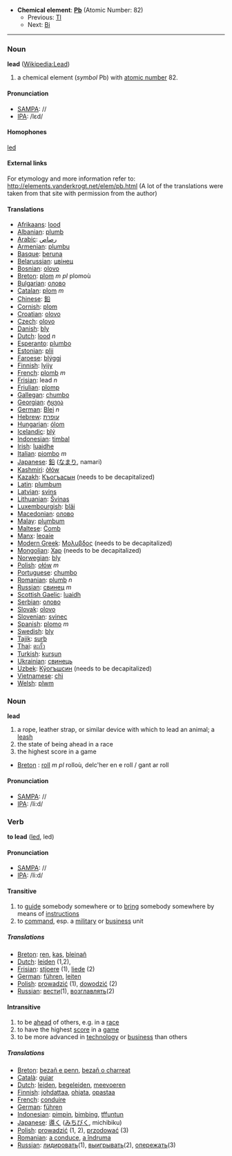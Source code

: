 *'''Chemical element''': '''[[Pb]]''' (Atomic Number: 82)
**Previous: [[Thallium|Tl]]
**Next: [[Bismuth|Bi]]
----
=== Noun ===
'''lead''' ([[en:Lead|Wikipedia:Lead]])

# a chemical element (''symbol'' Pb) with [[atomic number]] 82.

==== Pronunciation ====
*[[w:SAMPA|SAMPA]]: //
*[[w:IPA|IPA]]: /lεd/

==== Homophones ====

[[led]]

====External links====
For etymology and more information refer to:
http://elements.vanderkrogt.net/elem/pb.html
(A lot of the translations were taken from that site with permission from the author)

==== Translations ====
*[[Afrikaans]]: [[lood]]
*[[Albanian]]: [[plumb]]
*[[Arabic]]: [[رصاص]]
*[[Armenian]]: [[plumbu]]
*[[Basque]]: [[beruna]]
*[[Belarussian]]: [[цвiнец]]
*[[Bosnian]]: [[olovo]]
*[[Breton]]: [[plom]] ''m'' ''pl'' plomoù
*[[Bulgarian]]: [[олово]]
*[[Catalan]]: [[plom]] ''m''
*[[Chinese]]: [[鉛]]
*[[Cornish]]: [[plom]]
*[[Croatian]]: [[olovo]]
*[[Czech]]: [[olovo]]
*[[Danish]]: [[bly]]
*[[Dutch]]: [[lood]] ''n''
*[[Esperanto]]: [[plumbo]]
*[[Estonian]]: [[plii]]
*[[Faroese]]: [[blýggj]]
*[[Finnish]]: [[lyijy]]
*[[French]]: [[plomb]] ''m''
*[[Frisian]]: lead ''n''
*[[Friulian]]: [[plomp]]
*[[Gallegan]]: [[chumbo]]
*[[Georgian]]: [[ტყვია]]
*[[German]]: [[Blei]] ''n''
*[[Hebrew]]: [[עופרת]]
*[[Hungarian]]: [[ólom]]
*[[Icelandic]]: [[blý]]
*[[Indonesian]]: [[timbal]]
*[[Irish]]: [[luaidhe]]
*[[Italian]]: [[piombo]] ''m''
*[[Japanese]]: [[鉛]] ([[なまり]], namari)
*[[Kashmiri]]: [[òłów]]
*[[Kazakh]]: [[Къогъасын]] (needs to be decapitalized)
*[[Latin]]: [[plumbum]]
*[[Latvian]]: [[svins]]
*[[Lithuanian]]: [[Švinas]]
*[[Luxembourgish]]: [[bläi]]
*[[Macedonian]]: [[олово]]
*[[Malay]]: [[plumbum]]
*[[Maltese]]: [[Ċomb]]
*[[Manx]]: [[leoaie]]
*[[Modern Greek]]: [[Μολυβδος]] '' ''  (needs to be decapitalized)
*[[Mongolian]]: [[Хар]] (needs to be decapitalized)
*[[Norwegian]]: [[bly]]
*[[Polish]]: [[ołów]] ''m''
*[[Portuguese]]: [[chumbo]]
*[[Romanian]]: [[plumb]] ''n''
*[[Russian]]: [[свинец]] ''m''
*[[Scottish Gaelic]]: [[luaidh]]
*[[Serbian]]: [[олово]]
*[[Slovak]]: [[olovo]]
*[[Slovenian]]: [[svinec]]
*[[Spanish]]: [[plomo]] ''m''
*[[Swedish]]: [[bly]]
*[[Tajik]]: [[surb]]
*[[Thai]]: [[ตะกั้ว]]
*[[Turkish]]: [[kurşun]]
*[[Ukrainian]]: [[свинець]]
*[[Uzbek]]: [[Кўогъшсин]] (needs to be decapitalized)
*[[Vietnamese]]: [[chì]]
*[[Welsh]]: [[plwm]]

===Noun===
'''lead'''

# a rope, leather strap, or similar device with which to lead an animal; a [[leash]]
# the state of being ahead in a race
# the highest score in a game

*[[Breton]] : [[roll]] ''m pl'' rolloù,  delc'her en e roll / gant ar roll

==== Pronunciation ====
*[[w:SAMPA|SAMPA]]: //
*[[w:IPA|IPA]]: /li:d/



=== Verb ===

'''to lead''' ([[led]], led)

==== Pronunciation ====
*[[w:SAMPA|SAMPA]]: //
*[[w:IPA|IPA]]: /li:d/

==== Transitive ====

# to [[guide]] somebody somewhere or to [[bring]] somebody somewhere by means of [[instruction]]s
# to [[command]], esp. a [[military]] or [[business]] unit

===== Translations =====
*[[Breton]]: [[ren]], [[kas]], [[bleinañ]]
*[[Dutch]]: [[leiden]] (1,2), 
*[[Frisian]]: [[stjoere]] (1), [[liede]] (2)
*[[German]]: [[führen]], [[leiten]]
*[[Polish]]: [[prowadzić]] (1), [[dowodzić]] (2)
*[[Russian]]: [[вести]](1), [[возглавлять]](2)

==== Intransitive ====

# to be [[ahead]] of others, e.g. in a [[race]]
# to have the highest [[score]] in a [[game]]
# to be more advanced in [[technology]] or [[business]] than others

===== Translations =====
*[[Breton]]: [[bezañ e penn]], [[bezañ o charreat]]
*[[Català]]: [[guiar]]
*[[Dutch]]: [[leiden]], [[begeleiden]], [[meevoeren]]
*[[Finnish]]: [[johdattaa]], [[ohjata]], [[opastaa]]
*[[French]]: [[conduire]]
*[[German]]: [[führen]]
*[[Indonesian]]: [[pimpin]], [[bimbing]], [[tffuntun]]
*[[Japanese]]: [[導く]] ([[みちびく]], michibiku)
*[[Polish]]: [[prowadzić]] (1, 2), [[przodować]] (3)
*[[Romanian]]: [[a conduce]], [[a îndruma]]
*[[Russian]]: [[лидировать]](1), [[выигрывать]](2), [[опережать]](3)